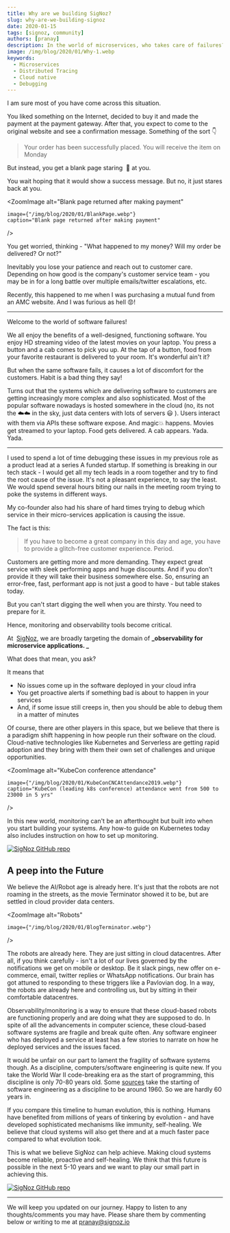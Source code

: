 ```yaml
---
title: Why are we building SigNoz?
slug: why-are-we-building-signoz
date: 2020-01-15
tags: [signoz, community]
authors: [pranay]
description: In the world of microservices, who takes care of failures? How do you solve availability and performance issues quickly in your production environment. For a modern-day distributed system, observability needs to be built within the system. And, SigNoz attempts to bring you the best open-source observability stack for your distributed system.
image: /img/blog/2020/01/Why-1.webp
keywords:
  - Microservices
  - Distributed Tracing
  - Cloud native
  - Debugging
---
```






I am sure most of you have come across this situation.

You liked something on the Internet, decided to buy it and made the payment at the payment gateway. After that, you expect to come to the original website and see a confirmation message. Something of the sort 👇

> Your order has been successfully placed. You will receive the item on Monday

But instead, you get a blank page staring  👀 at you.

You wait hoping that it would show a success message. But no, it just stares back at you.



<ZoomImage
    alt="Blank page returned after making payment"
    
    image={"/img/blog/2020/01/BlankPage.webp"}
    caption="Blank page returned after making payment"
    
/>

You get worried, thinking - "What happened to my money? Will my order be delivered? Or not?"

Inevitably you lose your patience and reach out to customer care. Depending on how good is the company's customer service team - you may be in for a long battle over multiple emails/twitter escalations, etc.

Recently, this happened to me when I was purchasing a mutual fund from an AMC website. And I was furious as hell 😡!

---

Welcome to the world of software failures!

We all enjoy the benefits of a well-designed, functioning software. You enjoy HD streaming video of the latest movies on your laptop. You press a button and a cab comes to pick you up. At the tap of a button, food from your favorite restaurant is delivered to your room. It's wonderful ain't it?

But when the same software fails, it causes a lot of discomfort for the customers. Habit is a bad thing they say!

Turns out that the systems which are delivering software to customers are getting increasingly more complex and also sophisticated. Most of the popular software nowadays is hosted somewhere in the cloud (no, its not the ☁️☁️ in the sky, just data centers with lots of servers 😃 ). Users interact with them via APIs these software expose. And magic💥 happens. Movies get streamed to your laptop. Food gets delivered. A cab appears. Yada. Yada.

---

I used to spend a lot of time debugging these issues in my previous role as a product lead at a series A funded startup. If something is breaking in our tech stack - I would get all my tech leads in a room together and try to find the root cause of the issue. It's not a pleasant experience, to say the least. We would spend several hours biting our nails in the meeting room trying to poke the systems in different ways.

My co-founder also had his share of hard times trying to debug which service in their micro-services application is causing the issue.

The fact is this:

> If you have to become a great company in this day and age, you have to provide a glitch-free customer experience. Period.

Customers are getting more and more demanding. They expect great service with sleek performing apps and huge discounts. And if you don't provide it they will take their business somewhere else. So, ensuring an error-free, fast, performant app is not just a good to have - but table stakes today.

But you can't start digging the well when you are thirsty. You need to prepare for it.

Hence, monitoring and observability tools become critical.

At  [SigNoz](https://signoz.io/?utm_source=blog&utm_medium=article), we are broadly targeting the domain of **_observability for microservice applications. _**

What does that mean, you ask?

It means that

- No issues come up in the software deployed in your cloud infra
- You get proactive alerts if something bad is about to happen in your services
- And, if some issue still creeps in, then you should be able to debug them in a matter of minutes

Of course, there are other players in this space, but we believe that there is a paradigm shift happening in how people run their software on the cloud. Cloud-native technologies like Kubernetes and Serverless are getting rapid adoption and they bring with them their own set of challenges and unique opportunities.

<ZoomImage
    alt="KubeCon conference attendance"
    
    image={"/img/blog/2020/01/KubeConCNCAttendance2019.webp"}
    caption="KubeCon (leading k8s conference) attendance went from 500 to 23000 in 5 yrs"
    
/>

In this new world, monitoring can't be an afterthought but built into when you start building your systems. Any how-to guide on Kubernetes today also includes instruction on how to set up monitoring.

[![SigNoz GitHub repo](/img/blog/common/signoz_github.webp)](https://github.com/SigNoz/signoz)

## A peep into the Future

We believe the AI/Robot age is already here. It's just that the robots are not roaming in the streets, as the movie Terminator showed it to be, but are settled in cloud provider data centers.

<ZoomImage
    alt="Robots"
    
    image={"/img/blog/2020/01/BlogTerminator.webp"}
    
/>

The robots are already here. They are just sitting in cloud datacentres.
After all, if you think carefully - isn't a lot of our lives governed by the notifications we get on mobile or desktop. Be it slack pings, new offer on e-commerce, email, twitter replies or WhatsApp notifications. Our brain has got attuned to responding to these triggers like a Pavlovian dog. In a way, the robots are already here and controlling us, but by sitting in their comfortable datacentres.

Observability/monitoring is a way to ensure that these cloud-based robots are functioning properly and are doing what they are supposed to do. In spite of all the advancements in computer science, these cloud-based software systems are fragile and break quite often. Any software engineer who has deployed a service at least has a few stories to narrate on how he deployed services and the issues faced.

It would be unfair on our part to lament the fragility of software systems though. As a discipline, computers/software engineering is quite new. If you take the World War II code-breaking era as the start of programming, this discipline is only 70-80 years old. Some <a href = "https://people.inf.ethz.ch/wirth/Miscellaneous/IEEE-Annals.pdf" rel="noopener noreferrer nofollow" target="_blank" >sources</a> take the starting of software engineering as a discipline to be around 1960. So we are hardly 60 years in.

If you compare this timeline to human evolution, this is nothing. Humans have benefited from millions of years of tinkering by evolution - and have developed sophisticated mechanisms like immunity, self-healing. We believe that cloud systems will also get there and at a much faster pace compared to what evolution took.

This is what we believe SigNoz can help achieve. Making cloud systems become reliable, proactive and self-healing. We think that this future is possible in the next 5-10 years and we want to play our small part in achieving this.

[![SigNoz GitHub repo](/img/blog/common/signoz_github.webp)](https://github.com/SigNoz/signoz)

---

We will keep you updated on our journey. Happy to listen to any thoughts/comments you may have. Please share them by commenting below or writing to me at pranay@signoz.io
